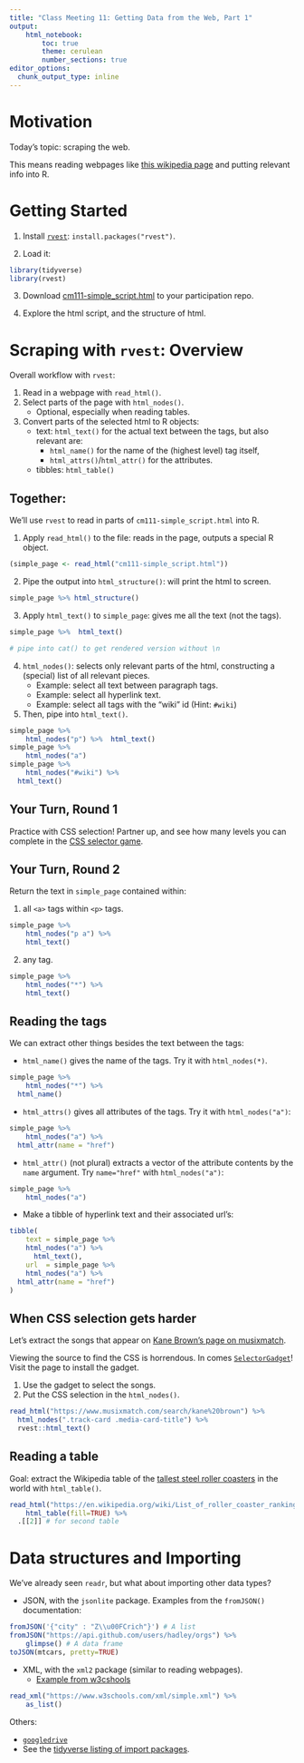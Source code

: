 ```yaml
---
title: "Class Meeting 11: Getting Data from the Web, Part 1"
output:
    html_notebook:
        toc: true
        theme: cerulean
        number_sections: true
editor_options: 
  chunk_output_type: inline
---
```


# Motivation

Today's topic: scraping the web.

This means reading webpages like [this wikipedia page](https://en.wikipedia.org/wiki/List_of_roller_coaster_rankings) and putting relevant info into R.

# Getting Started

1. Install [`rvest`](https://github.com/hadley/rvest): `install.packages("rvest")`.

2. Load it:

```r
library(tidyverse)
library(rvest)
```

3. Download [cm111-simple_script.html](cm111-simple_script.html) to your participation repo.

4. Explore the html script, and the structure of html.


# Scraping with `rvest`: Overview

Overall workflow with `rvest`:

1. Read in a webpage with `read_html()`.
2. Select parts of the page with `html_nodes()`.
	- Optional, especially when reading tables.
3. Convert parts of the selected html to R objects:
	- text: `html_text()` for the actual text between the tags, but also relevant are:
		- `html_name()` for the name of the (highest level) tag itself,
		- `html_attrs()`/`html_attr()` for the attributes.
	- tibbles: `html_table()`

## Together:

We'll use `rvest` to read in parts of `cm111-simple_script.html` into R.

1. Apply `read_html()` to the file: reads in the page, outputs a special R object.

```r
(simple_page <- read_html("cm111-simple_script.html"))
```

2. Pipe the output into `html_structure()`: will print the html to screen.

```r
simple_page %>% html_structure()
```

3. Apply `html_text()` to `simple_page`: gives me all the text (not the tags).

```r
simple_page %>%  html_text()

# pipe into cat() to get rendered version without \n
```

4. `html_nodes()`: selects only relevant parts of the html, constructing a (special) list of all relevant pieces. 
	- Example: select all text between paragraph tags.
	- Example: select all hyperlink text.
	- Example: select all tags with the "wiki" id (Hint: `#wiki`)
5. Then, pipe into `html_text()`.

```r
simple_page %>% 
	html_nodes("p") %>%  html_text()
simple_page %>% 
	html_nodes("a")
simple_page %>% 
	html_nodes("#wiki") %>% 
  html_text()
```


## Your Turn, Round 1

Practice with CSS selection! Partner up, and see how many levels you can complete in the [CSS selector game](http://flukeout.github.io/).

## Your Turn, Round 2

Return the text in `simple_page` contained within:

1. all `<a>` tags within `<p>` tags.

```r
simple_page %>% 
	html_nodes("p a") %>% 
	html_text()
```

2. any tag.

```r
simple_page %>% 
	html_nodes("*") %>% 
	html_text()
```


## Reading the tags

We can extract other things besides the text between the tags:

- `html_name()` gives the name of the tags. Try it with `html_nodes(*)`.

```r
simple_page %>% 
	html_nodes("*") %>% 
  html_name()
```

- `html_attrs()` gives all attributes of the tags. Try it with `html_nodes("a")`:

```r
simple_page %>% 
	html_nodes("a") %>% 
  html_attr(name = "href")
```

- `html_attr()` (not plural) extracts a vector of the attribute contents by the `name` argument. Try `name="href"` with `html_nodes("a")`:

```r
simple_page %>% 
	html_nodes("a")
```


- Make a tibble of hyperlink text and their associated url's:

```r
tibble(
	text = simple_page %>% 
	html_nodes("a") %>% 
	  html_text(),
	url  = simple_page %>% 
	html_nodes("a") %>% 
  html_attr(name = "href")
)
```

## When CSS selection gets harder

Let's extract the songs that appear on [Kane Brown's page on musixmatch](https://www.musixmatch.com/search/kane%20brown).

Viewing the source to find the CSS is horrendous. In comes [`SelectorGadget`](https://selectorgadget.com/)! Visit the page to install the gadget.

1. Use the gadget to select the songs. 
2. Put the CSS selection in the `html_nodes()`.

```r
read_html("https://www.musixmatch.com/search/kane%20brown") %>% 
  html_nodes(".track-card .media-card-title") %>% 
  rvest::html_text()
```

## Reading a table

Goal: extract the Wikipedia table of the [tallest steel roller coasters](https://en.wikipedia.org/wiki/List_of_roller_coaster_rankings#Tallest_steel_roller_coasters) in the world with `html_table()`.

```r
read_html("https://en.wikipedia.org/wiki/List_of_roller_coaster_rankings") %>% 
	html_table(fill=TRUE) %>% 
  .[[2]] # for second table
```


# Data structures and Importing

We've already seen `readr`, but what about importing other data types?

- JSON, with the `jsonlite` package. Examples from the `fromJSON()` documentation:

```r
fromJSON('{"city" : "Z\\u00FCrich"}') # A list
fromJSON("https://api.github.com/users/hadley/orgs") %>% 
	glimpse() # A data frame
toJSON(mtcars, pretty=TRUE)
```


- XML, with the `xml2` package (similar to reading webpages).
	- [Example from w3cshools](https://www.w3schools.com/xml/simple.xml)

```r
read_xml("https://www.w3schools.com/xml/simple.xml") %>% 
	as_list()
```


Others:

- [`googledrive`](https://googledrive.tidyverse.org/)
- See the [tidyverse listing of import packages](https://www.tidyverse.org/packages/#import).